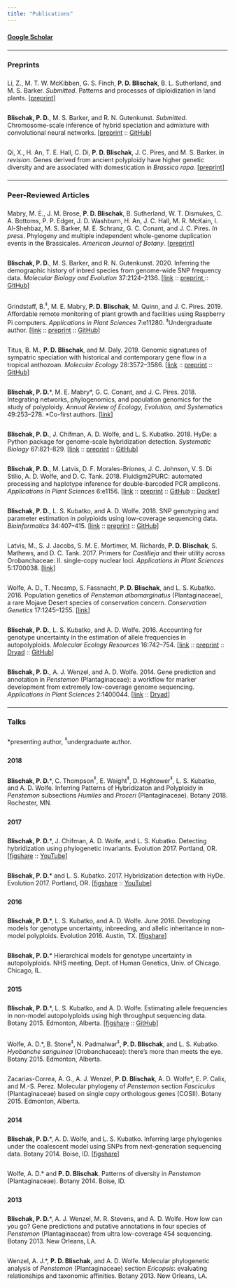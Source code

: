 ```yaml
---
title: "Publications"
---
```


<style>
p {
  padding-top: 0.5em;
  padding-bottom: 0.5em;
}
</style>

<a href="https://scholar.google.com/citations?user=G6CHdi8AAAAJ&hl=en&oi=sra" target="_blank"><strong>Google Scholar</strong></a>

----

### Preprints

Li, Z., M. T. W. McKibben, G. S. Finch, **P. D. Blischak**, B. L. Sutherland, and M. S. Barker.
*Submitted*. Patterns and processes of diploidization in land plants.
[<a href="https://doi.org/10.5281/zenodo.3964504" target="_blank">preprint</a>]

**Blischak, P. D.**, M. S. Barker, and R. N. Gutenkunst. *Submitted*.
Chromosome-scale inference of hybrid speciation and admixture with convolutional
neural networks. 
[<a href="https://doi.org/10.1101/2020.06.29.159673" target="_blank">preprint</a> :: 
<a href="https://github.com/pblischak/hyde-cnn" target="_blank">GitHub</a>]

Qi, X., H. An, T. E. Hall, C. Di, **P. D. Blischak**, J. C. Pires, and M. S. Barker. *In revision*.
Genes derived from ancient polyploidy have higher genetic diversity and are associated with domestication in *Brassica rapa*.
[<a href="https://doi.org/10.1101/842351" target="_blank">preprint</a>]

----

### Peer-Reviewed Articles

Mabry, M. E., J. M. Brose, **P. D. Blischak**, B. Sutherland, W. T. Dismukes, C. A. Bottoms,
P. P. Edger, J. D. Washburn, H. An, J. C. Hall, M. R. McKain, I. Al-Shehbaz, M. S. Barker,
M. E. Schranz, G. C. Conant, and J. C. Pires. *In press*. Phylogeny and multiple independent
whole-genome duplication events in the Brassicales.
*American Journal of Botany*.
[<a href="https://doi.org/10.1101/789040 " target="_blank">preprint</a>]

**Blischak, P. D.**, M. S. Barker, and R. N. Gutenkunst. 2020.
Inferring the demographic history of inbred species from genome-wide SNP frequency data. *Molecular Biology and Evolution* 37:2124--2136.
[<a href="https://doi.org/10.1093/molbev/msaa042" target="_blank">link</a> ::
<a href="https://doi.org/10.1101/2019.12.20.881474" target="_blank">preprint </a> :: 
<a href="https://github.com/pblischak/inbreeding-sfs" target="_blank">GitHub</a>]

Grindstaff, B.$^{\ddagger}$, M. E. Mabry, **P. D. Blischak**, M. Quinn, and J. C. Pires. 2019.
Affordable remote monitoring of plant growth and facilities using Raspberry Pi computers.
*Applications in Plant Sciences* 7:e11280. $^{\ddagger}$Undergraduate author.
[<a href="https://doi.org/10.1002/aps3.11280" target="_blank">link</a> ::
<a href="https://doi.org/10.1101/586776" target="_blank">preprint</a> :: 
<a href="https://github.com/BrandinGrindstaff/GMpi" target="_blank">GitHub</a>]

Titus, B. M., **P. D. Blischak**, and M. Daly. 2019. Genomic signatures
of sympatric speciation with historical and contemporary gene flow in a tropical
anthozoan. *Molecular Ecology* 28:3572--3586. 
[<a href="https://doi.org/10.1111/mec.15157" target="_blank">link</a> :: 
<a href="https://doi.org/10.1101/399360" target="_blank">preprint</a> :: 
<a href="https://github.com/pblischak/Bann_spdelim" target="_blank">GitHub</a>]

**Blischak, P. D.**\*, M. E. Mabry\*, G. C. Conant, and J. C. Pires. 2018.
Integrating networks, phylogenomics, and population genomics for the study of polyploidy.
*Annual Review of Ecology, Evolution, and Systematics* 49:253--278. \*Co-first authors.
[<a href="https://doi.org/10.1146/annurev-ecolsys-121415-032302" target="_blank">link</a>]

**Blischak, P. D.**, J. Chifman, A. D. Wolfe, and L. S. Kubatko. 2018.
HyDe: a Python package for genome-scale hybridization detection. *Systematic Biology* 67:821--829.
[<a href="https://doi.org/10.1093/sysbio/syy023" target="_blank">link</a> :: 
<a href="https://www.biorxiv.org/content/early/2018/01/22/188037" target="_blank">preprint</a> :: 
<a href="https://github.com/pblischak/HyDe" target="_blank">GitHub</a>]

**Blischak, P. D.**, M. Latvis, D. F. Morales-Briones, J. C. Johnson, V. S. Di Stilio,
A. D. Wolfe, and D. C. Tank. 2018. Fluidigm2PURC: automated processing and haplotype
inference for double-barcoded PCR amplicons. *Applications in Plant Sciences* 6:e1156.
[<a href="https://doi.org/10.1002/aps3.1156" target="_blank">link</a> ::
<a href="http://biorxiv.org/cgi/content/short/242677v1" target="_blank">preprint</a> ::
<a href="https://github.com/pblischak/fluidigm2purc" target="_blank">GitHub</a> ::
<a href="https://hub.docker.com/r/pblischak/fluidigm2purc/" target="_blank">Docker</a>]

**Blischak, P. D.**, L. S. Kubatko, and A. D. Wolfe. 2018. SNP genotyping and parameter estimation in
polyploids using low-coverage sequencing data. *Bioinformatics* 34:407--415.
[<a href="https://doi.org/10.1093/bioinformatics/btx587" target="_blank">link</a> ::
<a href="https://www.biorxiv.org/content/early/2017/07/24/120261" target="_blank">preprint</a> ::
<a href="https://github.com/pblischak/polyploid-genotyping" target="_blank">GitHub</a>]

Latvis, M., S. J. Jacobs, S. M. E. Mortimer, M. Richards, **P. D. Blischak**, S. Mathews,
and D. C. Tank. 2017. Primers for *Castilleja* and their utility across Orobanchaceae: II.
single-copy nuclear loci. *Applications in Plant Sciences* 5:1700038.
[<a href="http://www.bioone.org/doi/full/10.3732/apps.1700038" target="_blank">link</a>]

Wolfe, A. D., T. Necamp, S. Fassnacht, **P. D. Blischak**, and L. S. Kubatko. 2016.
Population genetics of *Penstemon albomarginatus* (Plantaginaceae), a rare Mojave Desert
species of conservation concern. *Conservation Genetics* 17:1245--1255.
[<a href="http://link.springer.com/article/10.1007/s10592-016-0857-y" target="_blank">link</a>]

**Blischak, P. D.**, L. S. Kubatko, and A. D. Wolfe. 2016.
Accounting for genotype uncertainty in the estimation of allele frequencies in autopolyploids.
*Molecular Ecology Resources* 16:742--754. [<a href="http://onlinelibrary.wiley.com/doi/10.1111/1755-0998.12493/abstract" target="_blank">link</a> :: <a href="http://biorxiv.org/content/early/2015/09/23/021907" target="_blank">preprint</a> :: <a href="http://dx.doi.org/10.5061/dryad.t297p" target="_blank">Dryad</a> ::
<a href="https://github.com/pblischak/polyfreqs-ms-data" target="_blank">GitHub</a>]

**Blischak, P. D.**, A. J. Wenzel, and A. D. Wolfe. 2014.
Gene prediction and annotation in *Penstemon* (Plantaginaceae): a workflow for marker development from extremely low-coverage genome sequencing.
*Applications in Plant Sciences* 2:1400044. [<a href="http://www.bioone.org/doi/abs/10.3732/apps.1400044" target="_blank">link</a> ::
<a href="http://doi.org/10.5061/dryad.f6s22" target="_blank">Dryad</a>]

----

### Talks

\*presenting author, $^{\ddagger}$undergraduate author.

#### 2018

**Blischak, P. D.**\*, C. Thompson$^{\ddagger}$, E. Waight$^{\ddagger}$, 
D. Hightower$^{\ddagger}$, L. S. Kubatko, and A. D. Wolfe. Inferring Patterns 
of Hybridizaton and Polyploidy in *Penstemon* subsections *Humiles* and *Proceri* 
(Plantaginaceae). Botany 2018. Rochester, MN.

#### 2017

**Blischak, P. D.**\*, J. Chifman, A. D. Wolfe, and L. S. Kubatko. Detecting hybridization using phylogenetic invariants. Evolution 2017. Portland, OR. [<a href="https://doi.org/10.6084/m9.figshare.5151724.v2" target="_blank">figshare</a> :: <a href="https://www.youtube.com/watch?v=57wv4sg3cSU" target="_blank">YouTube</a>]

**Blischak, P. D.**\* and L. S. Kubatko. 2017. Hybridization detection with HyDe. Evolution 2017. Portland, OR. [<a href="https://doi.org/10.6084/m9.figshare.5144215.v1" target="_blank">figshare</a> :: <a href="https://www.youtube.com/watch?v=c6MAGa6C0U8" target="_blank">YouTube</a>]

#### 2016

**Blischak, P. D.**\*, L. S. Kubatko, and A. D. Wolfe. June 2016. Developing models for genotype uncertainty, inbreeding, and allelic inheritance in non-model polyploids. Evolution 2016. Austin, TX. [<a href="https://dx.doi.org/10.6084/m9.figshare.3436619.v1" target="_blank">figshare</a>]

**Blischak, P. D.**\* Hierarchical models for genotype uncertainty in autopolyploids. NHS meeting, Dept. of Human Genetics, Univ. of Chicago. Chicago, IL.


#### 2015

**Blischak, P. D.**\*, L. S. Kubatko, and A. D. Wolfe.
Estimating allele frequencies in non-model autopolyploids using high throughput sequencing data.
Botany 2015. Edmonton, Alberta.
[<a href="http://dx.doi.org/10.6084/m9.figshare.1495514" target="_blank">figshare</a> ::
<a href="https://github.com/pblischak/botany2015" target="_blank">GitHub</a>]

Wolfe, A. D.\*, B. Stone$^{\ddagger}$, N. Padmalwar$^{\ddagger}$, **P. D. Blischak**, and L. S. Kubatko.
*Hyobanche sanguinea* (Orobanchaceae): there's more than meets the eye.
Botany 2015. Edmonton, Alberta.

Zacarias-Correa, A. G., A. J. Wenzel, **P. D. Blischak**, A. D. Wolfe\*, E. P. Calix, and M.-S. Perez.
Molecular phylogeny of *Penstemon* section *Fasciculus* (Plantaginaceae) based on single copy orthologous genes (COSII).
Botany 2015. Edmonton, Alberta.

#### 2014

**Blischak, P. D.**\*, A. D. Wolfe, and L. S. Kubatko.
Inferring large phylogenies under the coalescent model using SNPs from next-generation sequencing data.
Botany 2014. Boise, ID.
[<a href="http://dx.doi.org/10.6084/m9.figshare.1436072" target="_blank">figshare</a>]

Wolfe, A. D.\* and **P. D. Blischak**.
Patterns of diversity in *Penstemon* (Plantaginaceae).
Botany 2014. Boise, ID.

#### 2013

**Blischak, P. D.**\*, A. J. Wenzel, M. R. Stevens, and A. D. Wolfe.
How low can you go?
Gene predictions and putative annotations in four species of *Penstemon* (Plantaginaceae) 
from ultra low-coverage 454 sequencing.
Botany 2013. New Orleans, LA.

Wenzel, A. J.\*, **P. D. Blischak**, and A. D. Wolfe.
Molecular phylogenetic analysis of *Penstemon* (Plantaginaceae) section *Ericopsis*: 
evaluating relationships and taxonomic affinities.
Botany 2013. New Orleans, LA.
